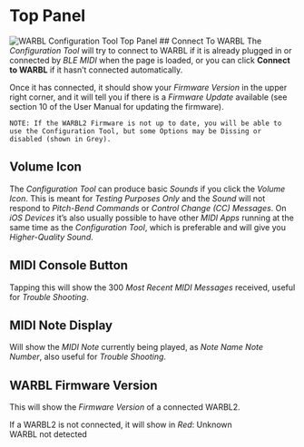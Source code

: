 # Top Panel

![WARBL Configuration Tool Top Panel](images/Top_Panel.png)
## Connect To WARBL
The *Configuration Tool* will try to connect to WARBL if it is already plugged in or connected by *BLE MIDI* when the page is loaded, or you can click **Connect to WARBL** if it hasn't connected automatically. 

Once it has connected, it should show your *Firmware Version* in the upper right corner, and it will tell you if there is a *Firmware Update* available (see section 10 of the User Manual for updating the firmware).

	NOTE: If the WARBL2 Firmware is not up to date, you will be able to use the Configuration Tool, but some Options may be Dissing or disabled (shown in Grey).

## Volume Icon
The *Configuration Tool* can produce basic *Sounds* if you click the *Volume Icon*. This is meant for *Testing Purposes Only* and the *Sound* will not respond to *Pitch-Bend Commands* or *Control Change (CC) Messages*. On *iOS Devices* it's also usually possible to have other *MIDI Apps* running at the same time as the *Configuration Tool*, which is preferable and will give you *Higher-Quality Sound*.

## MIDI Console Button 
Tapping this will show the 300 *Most Recent MIDI Messages* received, useful for *Trouble Shooting*.

## MIDI Note Display 
Will show the *MIDI Note* currently being played, as *Note Name  Note Number*, also useful for *Trouble Shooting*.

## WARBL Firmware Version
This will show the *Firmware Version* of a connected WARBL2.

If a WARBL2 is not connected, it will show in *Red*:
	Unknown  
	WARBL not detected
